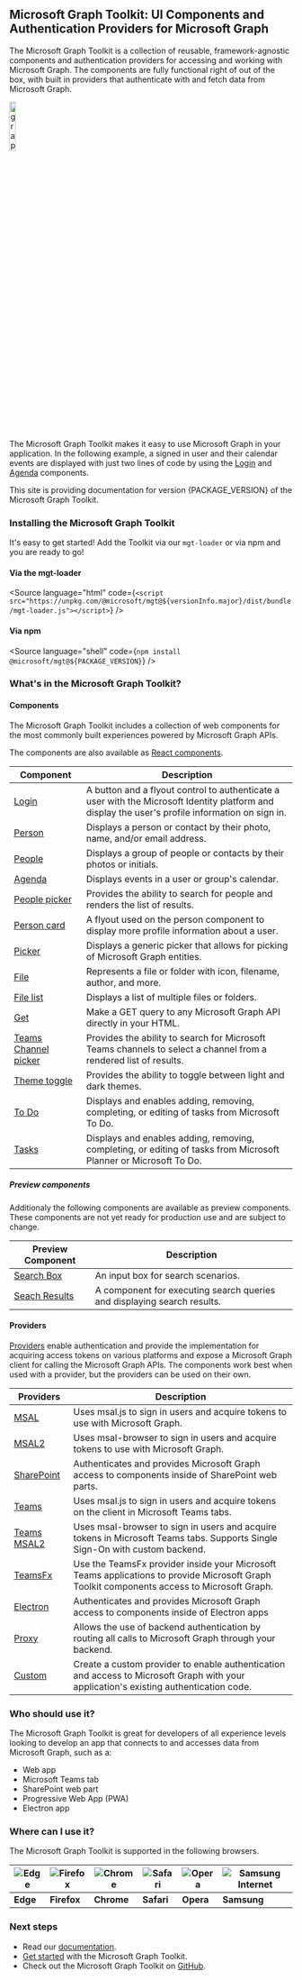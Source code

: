 
<Meta title="Overview" />

## Microsoft Graph Toolkit: UI Components and Authentication Providers for Microsoft Graph

The Microsoft Graph Toolkit is a collection of reusable, framework-agnostic components and authentication providers for accessing and working with Microsoft Graph. The components are fully functional right of out of the box, with built in providers that authenticate with and fetch data from Microsoft Graph.

<img src="graff.png" class="docs-img-centered" alt="graph logo" width="15%"/>

The Microsoft Graph Toolkit makes it easy to use Microsoft Graph in your application. In the following example, a signed in user and their calendar events are displayed with just two lines of code by using the [Login](?path=/story/components-mgt-login--login) and [Agenda](?path=/story/components-mgt-agenda--simple) components.

<p>This site is providing documentation for version {PACKAGE_VERSION} of the Microsoft Graph Toolkit.</p>

### Installing the Microsoft Graph Toolkit

It's easy to get started! Add the Toolkit via our `mgt-loader` or via npm and you are ready to go!

#### Via the mgt-loader

<Source
 language="html"
 code={`<script src="https://unpkg.com/@microsoft/mgt@${versionInfo.major}/dist/bundle/mgt-loader.js"></script>`}
/>

#### Via npm

<Source
 language="shell"
 code={`npm install @microsoft/mgt@${PACKAGE_VERSION}`}
/>

### What's in the Microsoft Graph Toolkit?

#### Components

The Microsoft Graph Toolkit includes a collection of web components for the most commonly built experiences powered by Microsoft Graph APIs.

The components are also available as [React components](https://learn.microsoft.com/graph/toolkit/get-started/mgt-react).

| Component                                                                                      | Description                                                                                                                                      |
| ---------------------------------------------------------------------------------------------- | ------------------------------------------------------------------------------------------------------------------------------------------------ |
| [Login](?path=/story/components-mgt-login--login)                                              | A button and a flyout control to authenticate a user with the Microsoft Identity platform and display the user's profile information on sign in. |
| [Person](?path=/story/components-mgt-person--person)                                           | Displays a person or contact by their photo, name, and/or email address.                                                                         |
| [People](?path=/story/components-mgt-people--people)                                           | Displays a group of people or contacts by their photos or initials.                                                                              |
| [Agenda](?path=/story/components-mgt-agenda--simple)                                           | Displays events in a user or group's calendar.                                                                                                   |
| [People picker](?path=/story/components-mgt-people-picker--people-picker)                      | Provides the ability to search for people and renders the list of results.                                                                       |
| [Person card](?path=/story/components-mgt-person-card--person-card)                            | A flyout used on the person component to display more profile information about a user.                                                          |
| [Picker](?path=/story/components-mgt-picker--picker)                                           | Displays a generic picker that allows for picking of Microsoft Graph entities.                                                                   |
| [File](?path=/story/components-mgt-file--file)                                                 | Represents a file or folder with icon, filename, author, and more.                                                                               |
| [File list](?path=/story/components-mgt-file-list--file-list)                                  | Displays a list of multiple files or folders.                                                                                                    |
| [Get](?path=/story/components-mgt-get--get-email)                                              | Make a GET query to any Microsoft Graph API directly in your HTML.                                                                               |
| [Teams Channel picker](?path=/story/components-mgt-teams-channel-picker--teams-channel-picker) | Provides the ability to search for Microsoft Teams channels to select a channel from a rendered list of results.                                 |
| [Theme toggle](?path=/story/components-mgt-theme-toggle--user-preference-driven)               | Provides the ability to toggle between light and dark themes.                                                                                    |
| [To Do](?path=/story/components-mgt-todo--todos)                                               | Displays and enables adding, removing, completing, or editing of tasks from Microsoft To Do.                                                     |
| [Tasks](?path=/story/components-mgt-tasks--tasks)                                              | Displays and enables adding, removing, completing, or editing of tasks from Microsoft Planner or Microsoft To Do.                                |

##### Preview components

Additionaly the following components are available as preview components. These components are not yet ready for production use and are subject to change.

| Preview Component                                                                | Description                                                                                                                                      |
| -------------------------------------------------------------------------------- | ------------------------------------------------------------------------------------------------------------------------------------------------ |
| [Search Box](?path=/story/preview-mgt-search-box--search-box)                    | An input box for search scenarios.                                                                                                               |
| [Seach Results](?path=/story/preview-mgt-search-results--search-results)         | A component for executing search queries and displaying search results.                                                                          |

#### Providers

[Providers](https://learn.microsoft.com/graph/toolkit/providers/providers) enable authentication and provide the implementation for acquiring access tokens on various platforms and expose a Microsoft Graph client for calling the Microsoft Graph APIs. The components work best when used with a provider, but the providers can be used on their own.

| Providers                                                                      | Description                                                                                                                                |
| ------------------------------------------------------------------------------ | ------------------------------------------------------------------------------------------------------------------------------------------ |
| [MSAL](https://learn.microsoft.com/graph/toolkit/providers/msal)               | Uses msal.js to sign in users and acquire tokens to use with Microsoft Graph.                                                              |
| [MSAL2](https://learn.microsoft.com/graph/toolkit/providers/msal2)             | Uses msal-browser to sign in users and acquire tokens to use with Microsoft Graph.                                                         |
| [SharePoint](https://learn.microsoft.com/graph/toolkit/providers/sharepoint)   | Authenticates and provides Microsoft Graph access to components inside of SharePoint web parts.                                            |
| [Teams](https://learn.microsoft.com/graph/toolkit/providers/teams)             | Uses msal.js to sign in users and acquire tokens on the client in Microsoft Teams tabs.                                                    |
| [Teams MSAL2](https://learn.microsoft.com/graph/toolkit/providers/teams-msal2) | Uses msal-browser to sign in users and acquire tokens in Microsoft Teams tabs. Supports Single Sign-On with custom backend.                |
| [TeamsFx](https://learn.microsoft.com/graph/toolkit/providers/teamsfx)         | Use the TeamsFx provider inside your Microsoft Teams applications to provide Microsoft Graph Toolkit components access to Microsoft Graph. |
| [Electron](https://learn.microsoft.com/graph/toolkit/providers/electron)       | Authenticates and provides Microsoft Graph access to components inside of Electron apps                                                    |
| [Proxy](https://learn.microsoft.com/graph/toolkit/providers/proxy)             | Allows the use of backend authentication by routing all calls to Microsoft Graph through your backend.                                     |
| [Custom](https://learn.microsoft.com/graph/toolkit/providers/custom)           | Create a custom provider to enable authentication and access to Microsoft Graph with your application's existing authentication code.      |

### Who should use it?

The Microsoft Graph Toolkit is great for developers of all experience levels looking to develop an app that connects to and accesses data from Microsoft Graph, such as a:

- Web app
- Microsoft Teams tab
- SharePoint web part
- Progressive Web App (PWA)
- Electron app

### Where can I use it?

The Microsoft Graph Toolkit is supported in the following browsers.

| ![Edge](https://learn.microsoft.com/graph/toolkit/images/edgeIcon.png) | ![Firefox](https://learn.microsoft.com/graph/toolkit/images/firefoxIcon.png) | ![Chrome](https://learn.microsoft.com/graph/toolkit/images/chromeIcon.png) | ![Safari](https://learn.microsoft.com/graph/toolkit/images/safariIcon.png) | ![Opera](https://learn.microsoft.com/graph/toolkit/images/operaIcon.png) | ![Samsung Internet](https://learn.microsoft.com/graph/toolkit/images/samsungInternetIcon.png) |
| ---------------------------------------------------------------------- | ---------------------------------------------------------------------------- | -------------------------------------------------------------------------- | -------------------------------------------------------------------------- | ------------------------------------------------------------------------ | --------------------------------------------------------------------------------------------- |
| **Edge**                                                               | **Firefox**                                                                  | **Chrome**                                                                 | **Safari**                                                                 | **Opera**                                                                | **Samsung**                                                                                   |

### Next steps

- Read our [documentation](https://aka.ms/mgt/docs).
- [Get started](https://learn.microsoft.com/graph/toolkit/get-started/overview) with the Microsoft Graph Toolkit.
- Check out the Microsoft Graph Toolkit on [GitHub](https://aka.ms/mgt).
